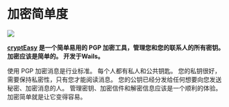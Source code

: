 
# 加密简单度

<p style={{"text-align": "center"}}>
   <img src="/img/showcase/encrypteasy.jpg"></img><br/>
</p>

**[cryptEasy](https://www.encrypteasy.app) 是一个简单易用的 PGP 加密工具，管理您和您的联系人的所有密钥。 加密应该是简单的。 开发于Wails。**

使用 PGP 加密消息是行业标准。 每个人都有私人和公共钥匙。 您的私钥很好，需要保持私密性，只有您才能阅读消息。 您的公钥已经分发给任何想要向您发送秘密、加密消息的人。 管理密钥、加密信件和解密信息应该是一个顺利的体验。 加密简单就是让它变得容易。
